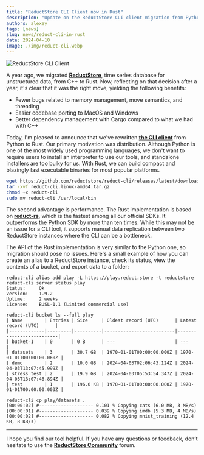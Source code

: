 ```yaml
---
title: "ReductStore CLI Client now in Rust"
description: "Update on the ReductStore CLI client migration from Python to Rust"
authors: alexey
tags: [news]
slug: news/reduct-cli-in-rust
date: 2024-04-10
image: ./img/reduct-cli.webp
---
```


![ReductStore CLI Client](./img/reduct-cli.webp)

A year ago, we migrated **[ReductStore](https://github.com/reductstore/reductstore)**, time series database for unstructured data, from C++ to Rust. Now, reflecting on that decision after a year, it's clear that it was the right move, yielding the following benefits:

- Fewer bugs related to memory management, move semantics, and threading
- Easier codebase porting to MacOS and Windows
- Better dependency management with Cargo compared to what we had with C++

Today, I'm pleased to announce that we've rewritten [**the CLI client**](https://github.com/reductstore/reduct-cli) from Python to Rust. Our primary motivation was distribution. Although Python is one of the most widely used programming languages, we don't want to require users to install an interpreter to use our tools, and standalone installers are too bulky for us. With Rust, we can build compact and blazingly fast executable binaries for most popular platforms.

```bash
wget https://github.com/reductstore/reduct-cli/releases/latest/download/reduct-cli.linux-amd64.tar.gz
tar -xvf reduct-cli.linux-amd64.tar.gz
chmod +x reduct-cli
sudo mv reduct-cli /usr/local/bin
```

<!--truncate-->

The second advantage is performance. The Rust implementation is based on [**reduct-rs**](https://github.com/reductstore/reduct-rs), which is the fastest among all our official SDKs. It outperforms the Python SDK by more than ten times. While this may not be an issue for a CLI tool, it supports manual data replication between two ReductStore instances where the CLI can be a bottleneck.

The API of the Rust implementation is very similar to the Python one, so migration should pose no issues. Here's a small example of how you can create an alias to a ReductStore instance, check its status, view the contents of a bucket, and export data to a folder:

```
reduct-cli alias add play -L https://play.reduct.store -t reductstore
reduct-cli server status play
Status: 	Ok
Version:	1.9.2
Uptime: 	2 weeks
License:	BUSL-1.1 (Limited commercial use)

reduct-cli bucket ls --full play
| Name        | Entries | Size     | Oldest record (UTC)      | Latest record (UTC)      |
|-------------|---------|----------|--------------------------|--------------------------|
| bucket-1    | 0       | 0 B      | ---                      | ---                      |
| datasets    | 3       | 30.7 GB  | 1970-01-01T00:00:00.000Z | 1970-01-01T00:00:00.060Z |
| demo        | 2       | 10.0 GB  | 2024-04-03T02:06:43.124Z | 2024-04-03T13:07:45.999Z |
| stress_test | 2       | 19.9 GB  | 2024-04-03T05:53:54.347Z | 2024-04-03T13:07:46.894Z |
| test        | 1       | 196.0 KB | 1970-01-01T00:00:00.000Z | 1970-01-01T00:00:00.003Z |

reduct-cli cp play/datasets .
[00:00:02] #-------------------- 0.101 % Copying cats (6.0 MB, 3 MB/s)
[00:00:01] #-------------------- 0.039 % Copying imdb (5.3 MB, 4 MB/s)
[00:00:02] #-------------------- 0.082 % Copying mnist_training (12.4 KB, 8 KB/s)
```

---

I hope you find our tool helpful. If you have any questions or feedback, don’t hesitate to use the [**ReductStore Community**](https://community.reduct.store) forum.
